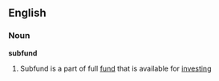==English==
===Noun===
'''subfund'''

# Subfund is a part of full [[fund]] that is available for [[investing]]